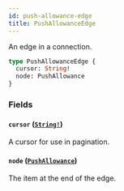 ```yaml
---
id: push-allowance-edge
title: PushAllowanceEdge
---
```


An edge in a connection.

```graphql
type PushAllowanceEdge {
  cursor: String!
  node: PushAllowance
}
```

### Fields

#### `cursor` ([`String!`](/docs/api/scalars/string))

A cursor for use in pagination.

#### `node` ([`PushAllowance`](/docs/api/objects/push-allowance))

The item at the end of the edge.
